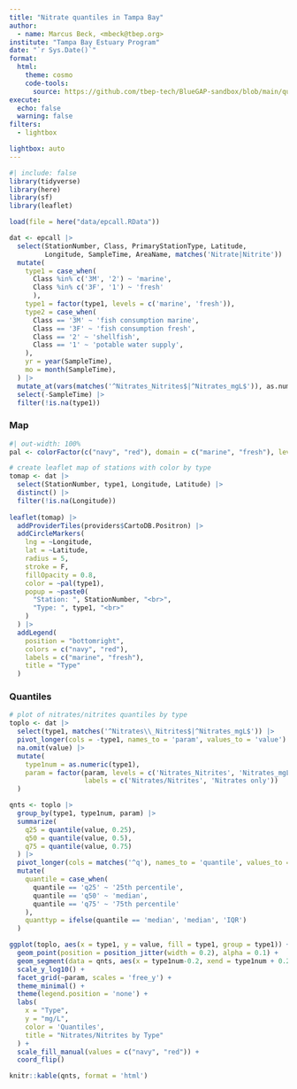 ```yaml
---
title: "Nitrate quantiles in Tampa Bay"
author: 
  - name: Marcus Beck, <mbeck@tbep.org>
institute: "Tampa Bay Estuary Program"
date: "`r Sys.Date()`"
format:
  html:
    theme: cosmo
    code-tools: 
      source: https://github.com/tbep-tech/BlueGAP-sandbox/blob/main/quantiles.qmd
execute:
  echo: false
  warning: false
filters:
  - lightbox

lightbox: auto
---
```


```r
#| include: false
library(tidyverse)
library(here)
library(sf)
library(leaflet)

load(file = here("data/epcall.RData"))

dat <- epcall |> 
  select(StationNumber, Class, PrimaryStationType, Latitude, 
         Longitude, SampleTime, AreaName, matches('Nitrate|Nitrite')) |> 
  mutate(
    type1 = case_when(
      Class %in% c('3M', '2') ~ 'marine',
      Class %in% c('3F', '1') ~ 'fresh'
      ),
    type1 = factor(type1, levels = c('marine', 'fresh')),
    type2 = case_when(
      Class == '3M' ~ 'fish consumption marine', 
      Class == '3F' ~ 'fish consumption fresh',
      Class == '2' ~ 'shellfish',
      Class == '1' ~ 'potable water supply',
    ),
    yr = year(SampleTime),
    mo = month(SampleTime),
  ) |> 
  mutate_at(vars(matches('^Nitrates_Nitrites$|^Nitrates_mgL$')), as.numeric) |>
  select(-SampleTime) |> 
  filter(!is.na(type1))
```

### Map

```r
#| out-width: 100%
pal <- colorFactor(c("navy", "red"), domain = c("marine", "fresh"), levels = c('marine', 'fresh'))

# create leaflet map of stations with color by type
tomap <- dat |> 
  select(StationNumber, type1, Longitude, Latitude) |> 
  distinct() |> 
  filter(!is.na(Longitude)) 
  
leaflet(tomap) |> 
  addProviderTiles(providers$CartoDB.Positron) |>  
  addCircleMarkers(
    lng = ~Longitude, 
    lat = ~Latitude, 
    radius = 5, 
    stroke = F,
    fillOpacity = 0.8, 
    color = ~pal(type1), 
    popup = ~paste0(
      "Station: ", StationNumber, "<br>",
      "Type: ", type1, "<br>"
    )
  ) |> 
  addLegend(
    position = "bottomright", 
    colors = c("navy", "red"), 
    labels = c("marine", "fresh"), 
    title = "Type"
  )
```

### Quantiles

```r
# plot of nitrates/nitrites quantiles by type
toplo <- dat |> 
  select(type1, matches('^Nitrates\\_Nitrites$|^Nitrates_mgL$')) |>
  pivot_longer(cols = -type1, names_to = 'param', values_to = 'value') |> 
  na.omit(value) |> 
  mutate(
    type1num = as.numeric(type1), 
    param = factor(param, levels = c('Nitrates_Nitrites', 'Nitrates_mgL'), 
                   labels = c('Nitrates/Nitrites', 'Nitrates only'))
  )

qnts <- toplo |> 
  group_by(type1, type1num, param) |> 
  summarize(
    q25 = quantile(value, 0.25),
    q50 = quantile(value, 0.5),
    q75 = quantile(value, 0.75)
  ) |> 
  pivot_longer(cols = matches('^q'), names_to = 'quantile', values_to = 'value') |> 
  mutate(
    quantile = case_when(
      quantile == 'q25' ~ '25th percentile',
      quantile == 'q50' ~ 'median',
      quantile == 'q75' ~ '75th percentile'
    ), 
    quanttyp = ifelse(quantile == 'median', 'median', 'IQR')
  )

ggplot(toplo, aes(x = type1, y = value, fill = type1, group = type1)) +
  geom_point(position = position_jitter(width = 0.2), alpha = 0.1) +
  geom_segment(data = qnts, aes(x = type1num-0.2, xend = type1num + 0.2, y = value, yend = value, color = quanttyp)) +
  scale_y_log10() +
  facet_grid(~param, scales = 'free_y') +
  theme_minimal() +
  theme(legend.position = 'none') +
  labs(
    x = "Type",
    y = "mg/L",
    color = 'Quantiles',
    title = "Nitrates/Nitrites by Type"
  ) +
  scale_fill_manual(values = c("navy", "red")) +
  coord_flip()
```

```r
knitr::kable(qnts, format = 'html')
```

